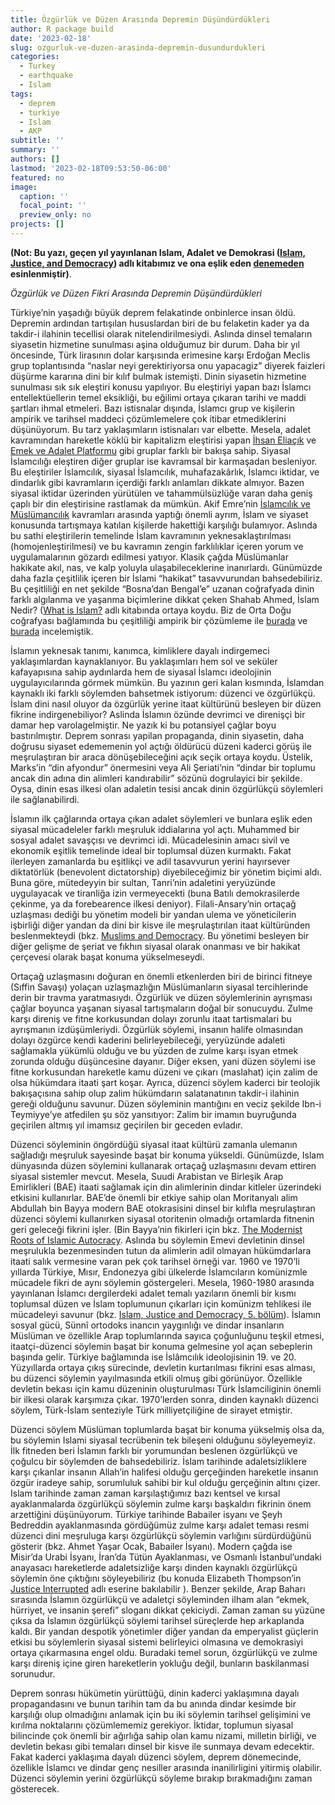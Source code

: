 ```yaml
---
title: Özgürlük ve Düzen Arasında Depremin Düşündürdükleri
author: R package build
date: '2023-02-18'
slug: ozgurluk-ve-duzen-arasinda-depremin-dusundurdukleri
categories:
  - Turkey
  - earthquake
  - Islam
tags:
  - deprem
  - turkiye
  - Islam
  - AKP
subtitle: ''
summary: ''
authors: []
lastmod: '2023-02-18T09:53:50-06:00'
featured: no
image:
  caption: ''
  focal_point: ''
  preview_only: no
projects: []
---
```


**(Not: Bu yazı, geçen yıl yayınlanan Islam, Adalet ve Demokrasi ([Islam, Justice, and Democracy](https://library.oapen.org/handle/20.500.12657/52810)) adlı kitabımız ve ona eşlik eden [denemeden](https://religioninpublic.blog/2022/01/05/islam-justice-and-democracy-between-freedom-and-order/) esinlenmiştir)**.

_Özgürlük ve Düzen Fikri Arasında Depremin Düşündürdükleri_

Türkiye’nin yaşadığı büyük deprem felakatinde onbinlerce insan öldü. Depremin ardından tartışılan hususlardan biri de bu felaketin kader ya da takdir-i ilahinin tecellisi olarak nitelendirilmesiydi. Aslında dinsel temaların siyasetin hizmetine sunulması aşina olduğumuz bir durum. Daha bir yıl öncesinde, Türk lirasının dolar karşısında erimesine karşı Erdoğan Meclis grup toplantısında “naslar neyi gerektiriyorsa onu yapacagiz” diyerek faizleri düşürme kararına dini bir kılıf bulmak istemişti. Dinin siyasetin hizmetine sunulması sık sık eleştiri konusu yapılıyor. Bu eleştiriyi yapan bazı İslamcı entellektüellerin temel eksikliği, bu eğilimi ortaya çıkaran tarihi ve maddi şartları ihmal etmeleri. Bazı istisnalar dışında, İslamcı grup ve kişilerin ampirik ve tarihsel maddeci çözümlemelere çok itibar etmediklerini düşünüyorum. Bu tarz yaklaşımların istisnaları var elbette. Mesela, adalet kavramından hareketle köklü bir kapitalizm eleştirisi yapan [İhsan Eliaçık](https://ihsaneliacik.com) ve  [Emek ve Adalet Platformu](https://www.emekveadalet.org) gibi gruplar farklı bir bakışa sahip. Siyasal İslamcılığı eleştiren diğer gruplar ise kavramsal bir karmaşadan besleniyor. Bu eleştiriler İslamcılık, siyasal İslamcılık, muhafazakârlık, İslamcı iktidar, ve dindarlık gibi kavramların içerdiği farklı anlamları dikkate almıyor. Bazen siyasal iktidar üzerinden yürütülen ve tahammülsüzlüğe varan daha geniş çaplı bir din eleştirisine rastlamak da mümkün. Akif Emre’nin [İslamcılık ve Müslümancılık](https://www.yenisafak.com/yazarlar/akif-emre/muslumancilik-ya-da-klan-siyaseti-12487) kavramları arasında yaptığı önemli ayrım, İslam ve siyaset konusunda tartışmaya katılan kişilerde hakettiği karşılığı bulamıyor. Aslında bu sathi eleştirilerin temelinde İslam kavramının yeknesaklaştırılması (homojenleştirilmesi) ve bu kavramın zengin farklılıklar içeren yorum ve uygulamalarının gözardı edilmesi yatıyor. Klasik çağda Müslümanlar hakikate akıl, nas, ve kalp yoluyla ulaşabileceklerine inanırlardı. Günümüzde daha fazla çeşitlilik içeren bir İslami “hakikat” tasavvurundan bahsedebiliriz. Bu çeşitliliği en net şekilde “Bosna’dan Bengal’e” uzanan coğrafyada dinin farklı algılanma ve yaşanma biçimlerine dikkat çeken Shahab Ahmed, İslam Nedir? ([What is Islam?](https://press.princeton.edu/books/hardcover/9780691164182/what-is-islam) adlı kitabında ortaya koydu. Biz de Orta Doğu coğrafyası bağlamında bu çeşitliliği ampirik bir çözümleme ile [burada](https://journals.sagepub.com/doi/abs/10.1177/1065912918793233) ve [burada](https://iupress.org/9780253060532/beyond-piety-and-politics/) incelemiştik. 
 
İslamın yeknesak tanımı, kanımca, kimliklere dayalı indirgemeci yaklaşımlardan kaynaklanıyor. Bu yaklaşımları hem sol ve seküler kafayapısına sahip aydınlarda hem de siyasal İslamcı ideolojinin uygulayıcılarında görmek mümkün. Bu yazının geri kalan kısmında, İslamdan kaynaklı iki farklı söylemden bahsetmek istiyorum: düzenci ve özgürlükçü. İslam dini nasıl oluyor da özgürlük yerine itaat kültürünü besleyen bir düzen fikrine indirgenebiliyor? Aslinda İslamın özünde devrimci ve direnişçi bir damar hep varolagelmiştir. Ne yazık ki bu potansiyel çağlar boyu bastırılmıştır. Deprem sonrası yapilan propaganda, dinin siyasetin, daha doğrusu siyaset edememenin yol açtığı öldürücü düzeni kaderci görüş ile meşrulaştıran bir araca dönüşebileceğini açık seçik ortaya koydu. Üstelik, Marks’in “din afyondur” önermesini veya Ali Şeriati’nin “dindar bir toplumu ancak din adına din alimleri kandırabilir” sözünü dogrulayici bir şekilde. Oysa, dinin esas ilkesi olan adaletin tesisi ancak dinin özgürlükçü söylemleri ile sağlanabilirdi.

İslamın ilk çağlarında ortaya çıkan adalet söylemleri ve bunlara eşlik eden siyasal mücadeleler farklı meşruluk iddialarına yol açtı. Muhammed bir sosyal adalet savaşçısı ve devrimci idi. Mücadelesinin amacı sivil ve ekonomik eşitlik temelinde ideal bir toplumsal düzen kurmaktı. Fakat ilerleyen zamanlarda bu eşitlikçi ve adil tasavvurun yerini hayırsever diktatörlük (benevolent dictatorship) diyebileceğimiz bir yönetim biçimi aldı. Buna göre, mütedeyyin bir sultan, Tanri’nin adaletini yeryüzünde uygulayacak ve tiranliğa izin vermeyecekti (buna Batılı demokrasilerde çekinme, ya da forebearence ilkesi deniyor). Filali-Ansary’nin ortaçağ uzlaşması dediği bu yönetim modeli bir yandan ulema ve yöneticilerin işbirliği diğer yandan da dini bir kisve ile meşrulaştırılan itaat kültüründen beslenmekteydi (bkz. [Muslims and Democracy](https://www.journalofdemocracy.org/articles/muslims-and-democracy/). Bu yönetimi besleyen bir diğer gelişme de şeriat ve fıkhın siyasal olarak onanması ve bir hakikat çerçevesi olarak başat konuma yükselmeseydi. 

Ortaçağ uzlaşmasını doğuran en önemli etkenlerden biri de birinci fitneye (Sıffin Savaşı) yolaçan uzlaşmazlığın Müslümanların siyasal tercihlerinde derin bir travma yaratmasıydı. Özgürlük ve düzen söylemlerinin ayrışması çağlar boyunca yaşanan siyasal tartışmaların doğal bir sonucuydu. Zulme karşı direniş ve fitne korkusundan dolayı zorunlu itaat tartismalari bu ayrışmanın izdüşümleriydi. Özgürlük söylemi, insanın halife olmasından dolayı özgürce kendi kaderini belirleyebileceği, yeryüzünde adaleti sağlamakla yükümlü olduğu ve bu yüzden de zulme karşı isyan etmek zorunda olduğu düşüncesine dayanır. Diğer eksen, yani düzen söylemi ise fitne korkusundan hareketle kamu düzeni ve çıkarı (maslahat) için zalim de olsa hükümdara itaati şart koşar. Ayrıca, düzenci söylem kaderci bir teolojik bakışaçısına sahip olup zalim hükümdarın salatanatının takdir-i ilahinin gereği olduğunu savunur. Düzen söyleminin mantığını en veciz şekilde Ibn-i Teymiyye’ye atfedilen şu söz yansıtıyor: Zalim bir imamın buyruğunda geçirilen altmış yıl imamsız geçirilen bir geceden evladır.

Düzenci söyleminin öngördüğü siyasal itaat kültürü zamanla ulemanın sağladığı meşruluk sayesinde başat bir konuma yükseldi. Günümüzde, Islam dünyasında düzen söylemini kullanarak ortaçağ uzlaşmasını devam ettiren siyasal sistemler mevcut. Mesela, Suudi Arabistan ve Birleşik Arap Emirlikleri (BAE) itaati sağlamak için din alimlerinin dindar kitleler üzerindeki etkisini kullanırlar. BAE’de önemli bir etkiye sahip olan Moritanyalı alim Abdullah bin Bayya modern BAE otokrasisini dinsel bir kılıfla meşrulaştıran düzenci söylemi kullanırken siyasal otoritenin olmadığı ortamlarda fitnenin geri geleceği fikrini işler. (Bin Bayya’nin fikirleri için bkz. [The Modernist Roots of Islamic Autocracy](https://themaydan.com/2020/08/the-modernist-roots-of-islamic-autocracy-shaykh-abdullah-bin-bayyah-and-the-uae-israel-peace-deal/). Aslında bu söylemin Emevi devletinin dinsel meşrulukla bezenmesinden tutun da alimlerin adil olmayan hükümdarlara itaati salık vermesine varan pek çok tarihsel örneği var. 1960 ve 1970’li yıllarda Türkiye, Mısır, Endonezya gibi ülkelerde İslamcıların komünizmle mücadele fikri de aynı söylemin göstergeleri. Mesela, 1960-1980 arasında yayınlanan İslamcı dergilerdeki adalet temalı yazıların önemli bir kısmı toplumsal düzen ve İslam toplumunun çıkarları için komünizm tehlikesi ile mücadeleyi savunur (bkz. [Islam, Justice and Democracy, 5. bölüm](https://library.oapen.org/handle/20.500.12657/52810)). İslamın sosyal gücü, Sünnî ortodoks inancın yaygınlığı ve dindar insanların Müslüman ve özellikle Arap toplumlarında sayıca çoğunluğunu teşkil etmesi, itaatçi-düzenci söylemin başat bir konuma gelmesine yol açan sebeplerin başında gelir. Türkiye bağlamında ise İslâmcılık ideolojisinin 19. ve 20. Yüzyıllarda ortaya çıkış sürecinde, devletin kurtarılması fikrini esas alması, bu düzenci söylemin yayılmasında etkili olmuş gibi görünüyor. Özellikle devletin bekası için kamu düzeninin oluşturulması Türk İslamciliginin önemli bir ilkesi olarak karşımıza çıkar. 1970’lerden sonra, dinden kaynaklı düzenci söylem, Türk-İslam senteziyle Türk milliyetçiliğine de sirayet etmiştir.

Düzenci söylem Müslüman toplumlarda başat bir konuma yükselmiş olsa da, bu söylemin Islami siyasal tecrübenin tek bileşeni olduğunu söyleyemeyiz. İlk fitneden beri İslamın farklı bir yorumundan beslenen özgürlükçü ve çoğulcu bir söylemden de bahsedebiliriz. İslam tarihinde adaletsizliklere karşı çıkanlar insanın Allah’in halifesi olduğu gerçeğinden hareketle insanın özgür iradeye sahip, sorumluluk sahibi bir kul olduğu gerçeğinin altını çizer. Islam tarihinde zaman zaman karşılaştığımız bazı kentsel ve kırsal ayaklanmalarda özgürlükçü söylemin zulme karşı başkaldırı fikrinin önem arzettiğini düşünüyorum. Türkiye tarihinde Babailer isyanı ve Şeyh Bedreddin ayaklanmasında gördüğümüz zulme karşı adalet teması resmi düzenci dini meşruluga karşı özgürlükçü söylemin varlığını sürdürdüğünü gösterir (bkz. Ahmet Yaşar Ocak, Babailer İsyanı). Modern çağda ise Misir’da Urabi İsyanı, İran’da Tütün Ayaklanması, ve Osmanlı İstanbul'undaki anayasacı hareketlerde adaletsizliğe karşı dinden kaynaklı özgürlükçü söylemin öne çıktığını söyleyebiliriz (bu konuda Elizabeth Thompson’in [Justice Interrupted](https://www.hup.harvard.edu/catalog.php?ısbn=9780674073135) adlı eserine bakılabilir ). Benzer şekilde, Arap Baharı sırasında İslamın özgürlükçü ve adaletçi söyleminden ilham alan “ekmek, hürriyet, ve insanin şerefi” sloganı dikkat çekiciydi. Zaman zaman su yüzüne çıksa da İslamın özgürlükçü söylemi tarihsel süreçlerde hep arkaplanda kaldı. Bir yandan despotik yönetimler diğer yandan da emperyalist güçlerin etkisi bu söylemlerin siyasal sistemi belirleyici olmasına ve demokrasiyi ortaya çıkarmasına engel oldu. Buradaki temel sorun, özgürlükçü ve zulme karşı direniş içine giren hareketlerin yokluğu değil, bunların baskilanmasi sorunudur. 

Deprem sonrası hükümetin yürüttüğü, dinin kaderci yaklaşımına dayalı propagandasını ve bunun tarihin tam da bu anında dindar kesimde bir karşılığı olup olmadığını anlamak için bu iki söylemin tarihsel gelişimini ve kırılma noktalarını çözümlememiz gerekiyor. İktidar, toplumun siyasal bilincinde çok önemli bir ağırlığa sahip olan kamu nizami, milletin birliği, ve devletin bekası gibi temaları dinsel bir kisve ile sunmaya devam edecektir. Fakat kaderci yaklaşıma dayalı düzenci söylem, deprem dönemecinde, özellikle İslamcı ve dindar genç nesiller arasında inanilirligini yitirmiş olabilir. Düzenci söylemin yerini özgürlükçü söyleme bırakıp bırakmadığını zaman gösterecek.
